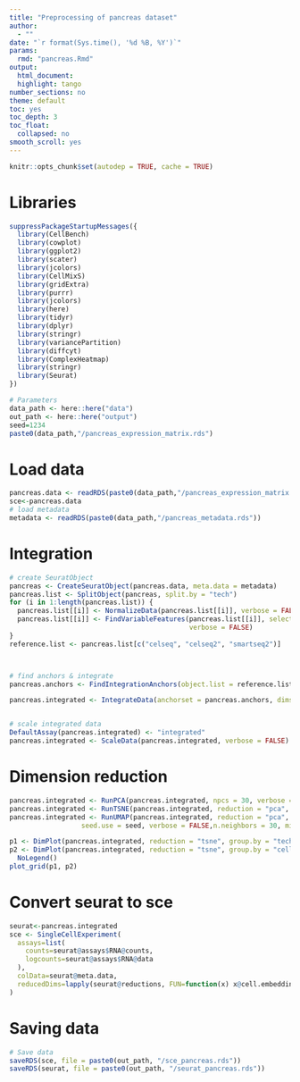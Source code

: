 ```yaml
---
title: "Preprocessing of pancreas dataset"
author:
  - ""
date: "`r format(Sys.time(), '%d %B, %Y')`"
params:
  rmd: "pancreas.Rmd"
output:
  html_document:
  highlight: tango
number_sections: no
theme: default
toc: yes
toc_depth: 3
toc_float:
  collapsed: no
smooth_scroll: yes
---
```

  
```r
knitr::opts_chunk$set(autodep = TRUE, cache = TRUE)
```

# Libraries

```r
suppressPackageStartupMessages({
  library(CellBench)
  library(cowplot)
  library(ggplot2)
  library(scater)
  library(jcolors)
  library(CellMixS)
  library(gridExtra)
  library(purrr)
  library(jcolors)
  library(here)
  library(tidyr)
  library(dplyr)
  library(stringr)
  library(variancePartition)
  library(diffcyt)
  library(ComplexHeatmap)
  library(stringr)
  library(Seurat)
})


```

```r
# Parameters
data_path <- here::here("data")
out_path <- here::here("output")
seed=1234
paste0(data_path,"/pancreas_expression_matrix.rds")

```


# Load data
```r
pancreas.data <- readRDS(paste0(data_path,"/pancreas_expression_matrix.rds"))
sce<-pancreas.data
# load metadata
metadata <- readRDS(paste0(data_path,"/pancreas_metadata.rds"))
```

# Integration
```r
# create SeuratObject
pancreas <- CreateSeuratObject(pancreas.data, meta.data = metadata)
pancreas.list <- SplitObject(pancreas, split.by = "tech")
for (i in 1:length(pancreas.list)) {
  pancreas.list[[i]] <- NormalizeData(pancreas.list[[i]], verbose = FALSE)
  pancreas.list[[i]] <- FindVariableFeatures(pancreas.list[[i]], selection.method = "vst", nfeatures = 2000,
                                             verbose = FALSE)
}
reference.list <- pancreas.list[c("celseq", "celseq2", "smartseq2")]



# find anchors & integrate
pancreas.anchors <- FindIntegrationAnchors(object.list = reference.list, dims = 1:30)

pancreas.integrated <- IntegrateData(anchorset = pancreas.anchors, dims = 1:30)


# scale integrated data
DefaultAssay(pancreas.integrated) <- "integrated"
pancreas.integrated <- ScaleData(pancreas.integrated, verbose = FALSE)

```

# Dimension reduction
```r
pancreas.integrated <- RunPCA(pancreas.integrated, npcs = 30, verbose = FALSE)
pancreas.integrated <- RunTSNE(pancreas.integrated, reduction = "pca", dims = 1:30)
pancreas.integrated <- RunUMAP(pancreas.integrated, reduction = "pca", dims = seq_len(30),
                  seed.use = seed, verbose = FALSE,n.neighbors = 30, min.dist = 0.5)

p1 <- DimPlot(pancreas.integrated, reduction = "tsne", group.by = "tech")
p2 <- DimPlot(pancreas.integrated, reduction = "tsne", group.by = "celltype", label = TRUE, repel = TRUE) +
  NoLegend()
plot_grid(p1, p2)


```

# Convert seurat to sce

```r
seurat<-pancreas.integrated
sce <- SingleCellExperiment(
  assays=list(
    counts=seurat@assays$RNA@counts,
    logcounts=seurat@assays$RNA@data
  ),
  colData=seurat@meta.data,
  reducedDims=lapply(seurat@reductions, FUN=function(x) x@cell.embeddings)
)
```



# Saving data
```r
# Save data
saveRDS(sce, file = paste0(out_path, "/sce_pancreas.rds"))
saveRDS(seurat, file = paste0(out_path, "/seurat_pancreas.rds"))

```